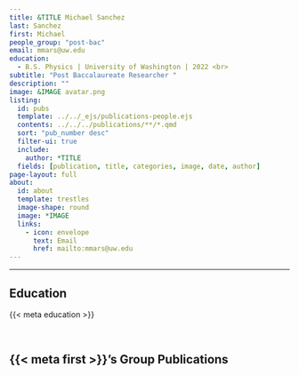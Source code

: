 ```yaml
---
title: &TITLE Michael Sanchez
last: Sanchez
first: Michael
people_group: "post-bac"
email: mmars@uw.edu
education:
  - B.S. Physics | University of Washington | 2022 <br> 
subtitle: "Post Baccalaureate Researcher "
description: ""
image: &IMAGE avatar.png
listing:
  id: pubs
  template: ../../_ejs/publications-people.ejs 
  contents: ../../../publications/**/*.qmd
  sort: "pub_number desc"
  filter-ui: true
  include:
    author: *TITLE
  fields: [publication, title, categories, image, date, author]
page-layout: full
about: 
  id: about
  template: trestles
  image-shape: round
  image: *IMAGE
  links:
    - icon: envelope
      text: Email
      href: mailto:mmars@uw.edu
---
```


<hr>


:::{#about}



## Education
{{< meta education >}}

<br>

:::

## {{< meta first >}}'s Group Publications

:::{#pubs}
:::
